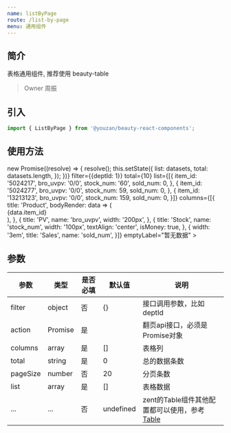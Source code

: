 ```yaml
---
name: listByPage
route: /list-by-page
menu: 通用组件
---
```



## 简介

表格通用组件, 推荐使用 beauty-table

> Owner 周振

## 引入
```js
import { ListByPage } from '@youzan/beauty-react-components';
```

## 使用方法

<Playground>
    <ListByPage
        action={() => new Promise((resolve) => {
            resolve();
            this.setState({
                list: datasets,
                total: datasets.length,
            });
        })}
        filter={{deptId: 1}}
        total={10}
        list={[{
            item_id: '5024217',
            bro_uvpv: '0/0',
            stock_num: '60',
            sold_num: 0,
        }, {
            item_id: '5024277',
            bro_uvpv: '0/0',
            stock_num: 59,
            sold_num: 0,
        }, {
            item_id: '13213123',
            bro_uvpv: '0/0',
            stock_num: 159,
            sold_num: 0,
        }]}
        columns={[{
            title: 'Product',
            bodyRender: data => (
                <div>{data.item_id}</div>
            ),
        }, {
            title: 'PV',
            name: 'bro_uvpv',
            width: '200px',
        }, {
            title: 'Stock',
            name: 'stock_num',
            width: '100px',
            textAlign: 'center',
            isMoney: true,
        }, {
            width: '3em',
            title: 'Sales',
            name: 'sold_num',
        }]}
        emptyLabel="暂无数据"
    >
    </ListByPage>
</Playground>


## 参数

| 参数 | 类型 | 是否必填        |默认值   |说明
|------|------------------|-----------------|---------|----------|
|filter|object|否|{}|接口调用参数，比如deptId
|action|Promise|是||翻页api接口，必须是Promise对象
|columns|array|是|[]|表格列
|total|string|是|0|总的数据条数
|pageSize|number|否|20|分页条数
|list|array|是|[]|表格数据
|...|...|否|undefined|zent的Table组件其他配置都可以使用，参考[Table](https://youzan.github.io/zent/zh/component/table)